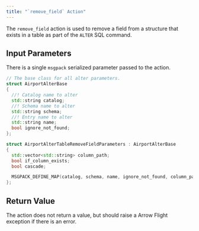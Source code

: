 ```yaml
---
title: "`remove_field` Action"
---
```


The `remove_field` action is used to remove a field from a structure that exists in a table as part of the `ALTER` SQL command.

## Input Parameters

There is a single `msgpack` serialized parameter passed to the action.

```c++
// The base class for all alter parameters.
struct AirportAlterBase
{
  //! Catalog name to alter
  std::string catalog;
  //! Schema name to alter
  std::string schema;
  //! Entry name to alter
  std::string name;
  bool ignore_not_found;
};

struct AirportAlterTableRemoveFieldParameters : AirportAlterBase
{
  std::vector<std::string> column_path;
  bool if_column_exists;
  bool cascade;

  MSGPACK_DEFINE_MAP(catalog, schema, name, ignore_not_found, column_path, if_column_exists, cascade);
};
```

## Return Value

The action does not return a value, but should raise a Arrow Flight exception if there is an error.


